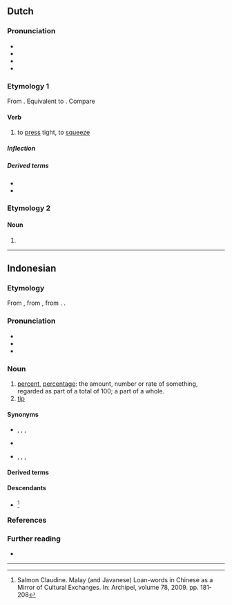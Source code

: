 ==Dutch==

===Pronunciation===
* {{IPA|nl|/ˈpɛrsə(n)/}}
* {{audio|nl|Nl-persen.ogg|Audio}}
* {{hyphenation|nl|per|sen}}
* {{rhymes|nl|ɛrsən}}

===Etymology 1===
From {{inh|nl|dum|persen}}. Equivalent to {{affix|nl|pers|-en|id2=denominative}}. Compare {{cog|en|pierce}}

====Verb====
{{nl-verb}}

# to [[press]] tight, to [[squeeze]]

=====Inflection=====
{{nl-conj-wk|pers}}

=====Derived terms=====
* {{l|nl|afpersen}}
* {{l|nl|perslucht}}

===Etymology 2===
{{nonlemma}}

====Noun====
{{head|nl|noun plural form}}

# {{nl-noun form of|pl|pers}}

----

==Indonesian==

===Etymology===
From {{bor|id|nl|percent}}, from {{der|id|it|percento}}, from {{der|id|NL.|[[per]] [[centum]]|t=by the hundred}}. {{doublet|id|prosen}}.

===Pronunciation===
* {{IPA|id|/pərˈsɛn/}}
* {{hyphenation|id|pêr|sèn}}
* {{rhymes|id|ərsen|sen|en}}

===Noun===
{{id-noun}}

# [[percent]], [[percentage]]: the amount, number or rate of something, regarded as part of a total of 100; a part of a whole.
# [[tip]]

====Synonyms====
* {{sense|percent}} {{l|id|peratus}}, {{l|id|prosen}}, {{l|id|perseratus}}, {{l|id|seperseratus}}
* {{sense|percent}} {{l|ms|peratus}} {{q|Brunei|Malaysia|Singapore}}
* {{sense|tip}} {{l|id|hadiah}}, {{l|id|pemberian}}, {{l|id|uang sirih}}, {{l|id|uang rokok}}

====Derived terms====
{{der4|id|
| memerseni
| memersenkan
| persenan
|}}

====Descendants====
* {{desc|zh|bor=1|八仙|tr=pat-sian|t=percent, percentage, tip}}<ref>Salmon Claudine. Malay (and Javanese) Loan-words in Chinese as a Mirror of Cultural Exchanges. In: Archipel, volume 78, 2009. pp. 181-208</ref>

===References===
<references/>

===Further reading===
* {{R:KBBI Daring}}

----